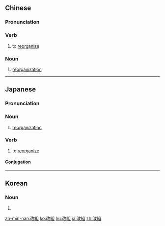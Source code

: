 {{also|改组}}
==Chinese==
{{zh-forms|s=改组}}

===Pronunciation===
{{zh-pron
|m=gǎizǔ
|c=goi2 zou2
|mn=kái-cho͘
|cat=v,n
}}

===Verb===
{{zh-verb}}

# to [[reorganize]]

===Noun===
{{zh-noun}}

# [[reorganization]]

{{zh-cat|Advanced}}

----

==Japanese==
{{ja-kanjitab|かい|そ|yomi=o}}

===Pronunciation===
{{ja-pron|かいそ|y=o|acc=1}}

===Noun===
{{ja-noun|かいそ}}

# [[reorganization]]

===Verb===
{{ja-verb-suru|tr=trans|かいそ}}

# to [[reorganize]]

====Conjugation====
{{ja-suru|かいそ}}

----

==Korean==
{{ko-hanjatab}}

===Noun===
{{ko-noun|hj|hangeul=개조}}

# {{hanja form of|개조|[[reorganization]]}}

[[zh-min-nan:改組]]
[[ko:改組]]
[[hu:改組]]
[[ja:改組]]
[[zh:改組]]
